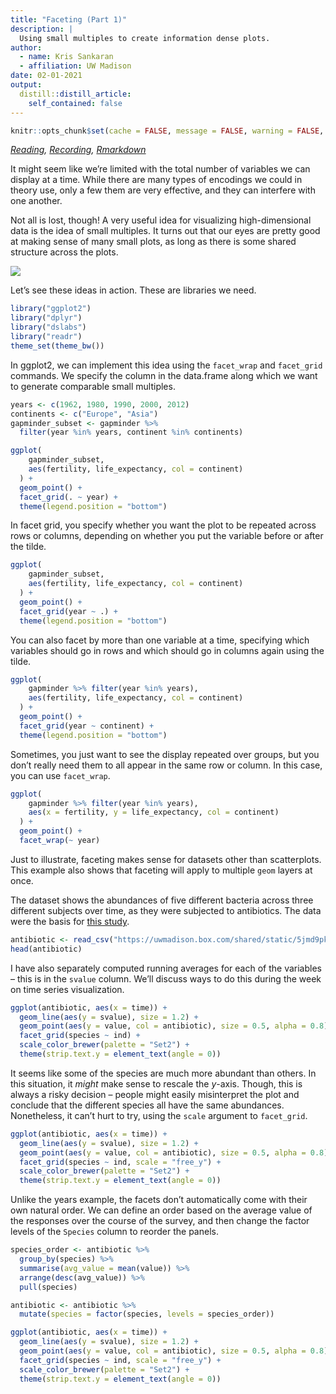 ```yaml
---
title: "Faceting (Part 1)"
description: |
  Using small multiples to create information dense plots.
author:
  - name: Kris Sankaran
  - affiliation: UW Madison
date: 02-01-2021
output:
  distill::distill_article:
    self_contained: false
---
```


```r
knitr::opts_chunk$set(cache = FALSE, message = FALSE, warning = FALSE, echo = TRUE)
```

_[Reading](https://rafalab.github.io/dsbook/gapminder.html), [Recording](https://mediaspace.wisc.edu/media/1_g6qrvdjz),  [Rmarkdown](https://raw.githubusercontent.com/krisrs1128/stat479/master/_posts/2021-01-20-week2-1/week2-1.Rmd)_

It might seem like we’re limited with the total number of variables we can
display at a time. While there are many types of encodings we could in theory
use, only a few them are very effective, and they can interfere with one
another.

Not all is lost, though! A very useful idea for visualizing high-dimensional
data is the idea of small multiples. It turns out that our eyes are pretty good
at making sense of many small plots, as long as there is some shared structure
across the plots.

![](assets/sparklines.png)

Let's see these ideas in action. These are libraries we need.

```r
library("ggplot2")
library("dplyr")
library("dslabs")
library("readr")
theme_set(theme_bw())
```
In ggplot2, we can implement this idea using the `facet_wrap` and `facet_grid`
commands. We specify the column in the data.frame along which we want to
generate comparable small multiples.

```r
years <- c(1962, 1980, 1990, 2000, 2012)
continents <- c("Europe", "Asia")
gapminder_subset <- gapminder %>%
  filter(year %in% years, continent %in% continents)

ggplot(
    gapminder_subset, 
    aes(fertility, life_expectancy, col = continent)
  ) +
  geom_point() +
  facet_grid(. ~ year) +
  theme(legend.position = "bottom")
```
In facet grid, you specify whether you want the plot to be repeated across rows
or columns, depending on whether you put the variable before or after the tilde.

```r
ggplot(
    gapminder_subset, 
    aes(fertility, life_expectancy, col = continent)
  ) +
  geom_point() +
  facet_grid(year ~ .) +
  theme(legend.position = "bottom")
```
 
 
You can also facet by more than one variable at a time, specifying which
variables should go in rows and which should go in columns again using the
tilde.

```r
ggplot(
    gapminder %>% filter(year %in% years),
    aes(fertility, life_expectancy, col = continent)
  ) +
  geom_point() +
  facet_grid(year ~ continent) +
  theme(legend.position = "bottom")
```
Sometimes, you just want to see the display repeated over groups, but you don’t
really need them to all appear in the same row or column. In this case, you can
use `facet_wrap`.

```r
ggplot(
    gapminder %>% filter(year %in% years),
    aes(x = fertility, y = life_expectancy, col = continent)
  ) +
  geom_point() +
  facet_wrap(~ year)
```
Just to illustrate, faceting makes sense for datasets other than scatterplots.
This example also shows that faceting will apply to multiple `geom` layers at
once.

The dataset shows the abundances of five different bacteria across three
different subjects over time, as they were subjected to antibiotics. The data
were the basis for [this study](https://pubmed.ncbi.nlm.nih.gov/20847294/).

```r
antibiotic <- read_csv("https://uwmadison.box.com/shared/static/5jmd9pku62291ek20lioevsw1c588ahx.csv")
head(antibiotic)
```

I have also separately computed running averages for each of the variables --
this is in the `svalue` column. We’ll discuss ways to do this during the week on
time series visualization.

```r
ggplot(antibiotic, aes(x = time)) +
  geom_line(aes(y = svalue), size = 1.2) +
  geom_point(aes(y = value, col = antibiotic), size = 0.5, alpha = 0.8) +
  facet_grid(species ~ ind) +
  scale_color_brewer(palette = "Set2") +
  theme(strip.text.y = element_text(angle = 0))
```
It seems like some of the species are much more abundant than others. In this
situation, it *might* make sense to rescale the $y$-axis. Though, this is always
a risky decision -- people might easily misinterpret the plot and conclude that
the different species all have the same abundances. Nonetheless, it can't hurt
to try, using the `scale` argument to `facet_grid`.

```r
ggplot(antibiotic, aes(x = time)) +
  geom_line(aes(y = svalue), size = 1.2) +
  geom_point(aes(y = value, col = antibiotic), size = 0.5, alpha = 0.8) +
  facet_grid(species ~ ind, scale = "free_y") +
  scale_color_brewer(palette = "Set2") +
  theme(strip.text.y = element_text(angle = 0))
```
Unlike the years example, the facets don’t automatically come with their own
natural order. We can define an order based on the average value of the
responses over the course of the survey, and then change the factor levels of
the `Species` column to reorder the panels.

```r
species_order <- antibiotic %>%
  group_by(species) %>%
  summarise(avg_value = mean(value)) %>%
  arrange(desc(avg_value)) %>%
  pull(species)

antibiotic <- antibiotic %>%
  mutate(species = factor(species, levels = species_order))

ggplot(antibiotic, aes(x = time)) +
  geom_line(aes(y = svalue), size = 1.2) +
  geom_point(aes(y = value, col = antibiotic), size = 0.5, alpha = 0.8) +
  facet_grid(species ~ ind, scale = "free_y") +
  scale_color_brewer(palette = "Set2") +
  theme(strip.text.y = element_text(angle = 0))
```


